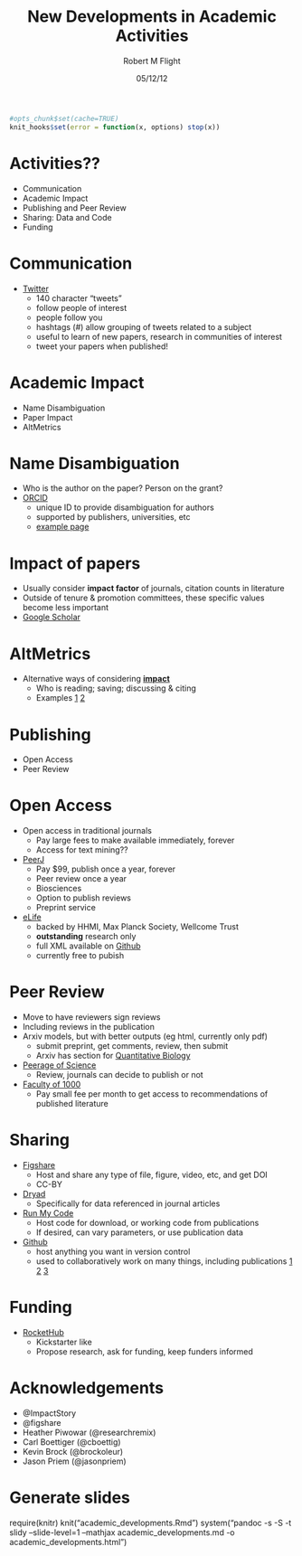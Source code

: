 % New Developments in Academic Activities
% Robert M Flight
% 05/12/12

```r
#opts_chunk$set(cache=TRUE)
knit_hooks$set(error = function(x, options) stop(x)) 
```

# Activities??

 * Communication
 * Academic Impact
 * Publishing and Peer Review
 * Sharing: Data and Code
 * Funding
 

# Communication

 * [Twitter](https://twitter.com/rmflight)
     * 140 character "tweets"
     * follow people of interest
     * people follow you
     * hashtags (#) allow grouping of tweets related to a subject
     * useful to learn of new papers, research in communities of interest
     * tweet your papers when published!

# Academic Impact

 * Name Disambiguation
 * Paper Impact
 * AltMetrics


# Name Disambiguation

 * Who is the author on the paper? Person on the grant?
 * [ORCID](http://orcid.org)
     * unique ID to provide disambiguation for authors
     * supported by publishers, universities, etc
     * [example page](https://orcid.org/0000-0001-8141-7788)
     

# Impact of papers

 * Usually consider **impact factor** of journals, citation counts in literature
 * Outside of tenure & promotion committees, these specific values become less important
 * [Google Scholar](http://scholar.google.com/citations?user=G8bFNwYAAAAJ&hl=en)


# AltMetrics
 * Alternative ways of considering **[impact](http://altmetrics.org/tools/)**
     * Who is reading; saving; discussing & citing
     * Examples [1](http://impactstory.org/collection/of49tu)  [2](http://impactstory.org/collection/pn6ow0)
   

# Publishing

 * Open Access
 * Peer Review

# Open Access

 * Open access in traditional journals
     * Pay large fees to make available immediately, forever
     * Access for text mining??
 * [PeerJ](http://peerj.com)
     * Pay $99, publish once a year, forever
     * Peer review once a year
     * Biosciences
     * Option to publish reviews
     * Preprint service
 * [eLife](http://www.elifesciences.org/the-journal/)
     * backed by HHMI, Max Planck Society, Wellcome Trust
     * **outstanding** research only
     * full XML available on [Github](https://github.com/elifesciences/elife-articles)
     * currently free to pubish
 
# Peer Review

 * Move to have reviewers sign reviews
 * Including reviews in the publication
 * Arxiv models, but with better outputs (eg html, currently only pdf)
     * submit preprint, get comments, review, then submit
     * Arxiv has section for [Quantitative Biology](http://arxiv.org/list/q-bio/new)
 * [Peerage of Science](http://www.peerageofscience.org/)
     * Review, journals can decide to publish or not
 * [Faculty of 1000](http://f1000.com/prime)
     * Pay small fee per month to get access to recommendations of published literature
     
# Sharing

 * [Figshare](http://figshare.com/)
     * Host and share any type of file, figure, video, etc, and get DOI
     * CC-BY
 * [Dryad](http://datadryad.org/)
     * Specifically for data referenced in journal articles
 * [Run My Code](http://www.runmycode.org/CompanionSite/)
     * Host code for download, or working code from publications
     * If desired, can vary parameters, or use publication data
 * [Github](https://github.com/)
     * host anything you want in version control
     * used to collaboratively work on many things, including publications [1](https://github.com/PhDP/article_preprint/blob/master/ms.tex) [2](https://github.com/cwcon/push) [3](https://github.com/rmflight/affyMM/)
     
# Funding

 * [RocketHub](http://www.rockethub.com/projects/11106-crowdsourcing-discovery)
     * Kickstarter like
     * Propose research, ask for funding, keep funders informed
     
# Acknowledgements

 * @ImpactStory
 * @figshare
 * Heather Piwowar (@researchremix)
 * Carl Boettiger (@cboettig)
 * Kevin Brock (@brockoleur)
 * Jason Priem (@jasonpriem)

# Generate slides

 require(knitr)
 knit("academic_developments.Rmd")
 system("pandoc -s -S -t slidy --slide-level=1 --mathjax academic_developments.md -o academic_developments.html")